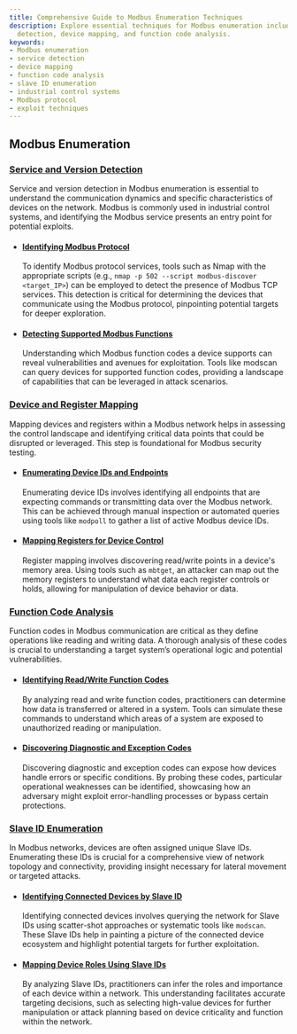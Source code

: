 ```yaml
---
title: Comprehensive Guide to Modbus Enumeration Techniques
description: Explore essential techniques for Modbus enumeration including service
  detection, device mapping, and function code analysis.
keywords:
- Modbus enumeration
- service detection
- device mapping
- function code analysis
- slave ID enumeration
- industrial control systems
- Modbus protocol
- exploit techniques
---
```


## Modbus Enumeration

### [Service and Version Detection](offensive/network/enumeration/modbus_enumeration/service_and_version_detection)

Service and version detection in Modbus enumeration is essential to understand the communication dynamics and specific characteristics of devices on the network. Modbus is commonly used in industrial control systems, and identifying the Modbus service presents an entry point for potential exploits.

- #### [Identifying Modbus Protocol](offensive/network/enumeration/modbus_enumeration/service_and_version_detection/identifying_modbus_protocol/)
  
  To identify Modbus protocol services, tools such as Nmap with the appropriate scripts (e.g., `nmap -p 502 --script modbus-discover <target_IP>`) can be employed to detect the presence of Modbus TCP services. This detection is critical for determining the devices that communicate using the Modbus protocol, pinpointing potential targets for deeper exploration.

- #### [Detecting Supported Modbus Functions](offensive/network/enumeration/modbus_enumeration/service_and_version_detection/detecting_supported_modbus_functions/)
  
  Understanding which Modbus function codes a device supports can reveal vulnerabilities and avenues for exploitation. Tools like modscan can query devices for supported function codes, providing a landscape of capabilities that can be leveraged in attack scenarios.

### [Device and Register Mapping](offensive/network/enumeration/modbus_enumeration/device_and_register_mapping)

Mapping devices and registers within a Modbus network helps in assessing the control landscape and identifying critical data points that could be disrupted or leveraged. This step is foundational for Modbus security testing.

- #### [Enumerating Device IDs and Endpoints](offensive/network/enumeration/modbus_enumeration/device_and_register_mapping/enumerating_device_ids_and_endpoints/)

  Enumerating device IDs involves identifying all endpoints that are expecting commands or transmitting data over the Modbus network. This can be achieved through manual inspection or automated queries using tools like `modpoll` to gather a list of active Modbus device IDs.

- #### [Mapping Registers for Device Control](offensive/network/enumeration/modbus_enumeration/device_and_register_mapping/mapping_registers_for_device_control/)

  Register mapping involves discovering read/write points in a device's memory area. Using tools such as `mbtget`, an attacker can map out the memory registers to understand what data each register controls or holds, allowing for manipulation of device behavior or data.

### [Function Code Analysis](offensive/network/enumeration/modbus_enumeration/function_code_analysis)

Function codes in Modbus communication are critical as they define operations like reading and writing data. A thorough analysis of these codes is crucial to understanding a target system’s operational logic and potential vulnerabilities.

- #### [Identifying Read/Write Function Codes](offensive/network/enumeration/modbus_enumeration/function_code_analysis/identifying_readwrite_function_codes/)
  
  By analyzing read and write function codes, practitioners can determine how data is transferred or altered in a system. Tools can simulate these commands to understand which areas of a system are exposed to unauthorized reading or manipulation.

- #### [Discovering Diagnostic and Exception Codes](offensive/network/enumeration/modbus_enumeration/function_code_analysis/discovering_diagnostic_and_exception_codes/)

  Discovering diagnostic and exception codes can expose how devices handle errors or specific conditions. By probing these codes, particular operational weaknesses can be identified, showcasing how an adversary might exploit error-handling processes or bypass certain protections.

### [Slave ID Enumeration](offensive/network/enumeration/modbus_enumeration/slave_id_enumeration)

In Modbus networks, devices are often assigned unique Slave IDs. Enumerating these IDs is crucial for a comprehensive view of network topology and connectivity, providing insight necessary for lateral movement or targeted attacks.

- #### [Identifying Connected Devices by Slave ID](offensive/network/enumeration/modbus_enumeration/slave_id_enumeration/identifying_connected_devices_by_slave_id/)
  
  Identifying connected devices involves querying the network for Slave IDs using scatter-shot approaches or systematic tools like `modscan`. These Slave IDs help in painting a picture of the connected device ecosystem and highlight potential targets for further exploitation.

- #### [Mapping Device Roles Using Slave IDs](offensive/network/enumeration/modbus_enumeration/slave_id_enumeration/mapping_device_roles_using_slave_ids/)

  By analyzing Slave IDs, practitioners can infer the roles and importance of each device within a network. This understanding facilitates accurate targeting decisions, such as selecting high-value devices for further manipulation or attack planning based on device criticality and function within the network.